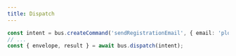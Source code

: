 ```yaml
---
title: Dispatch
---
```


```typescript
const intent = bus.createCommand('sendRegistrationEmail', { email: 'plopix@example.com' });
// ...
const { envelope, result } = await bus.dispatch(intent);
```

